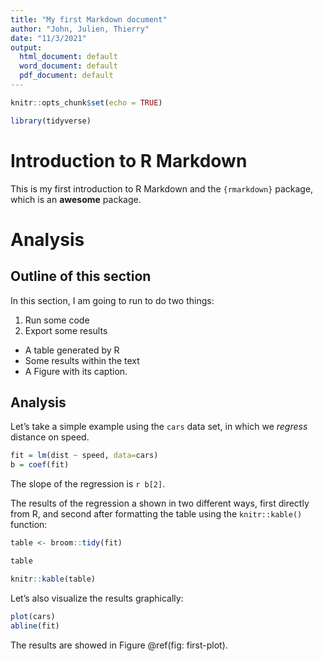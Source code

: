 ```yaml
---
title: "My first Markdown document"
author: "John, Julien, Thierry"
date: "11/3/2021"
output:
  html_document: default
  word_document: default
  pdf_document: default
---
```


```r
knitr::opts_chunk$set(echo = TRUE)

library(tidyverse)

```

# Introduction to R Markdown

This is my first introduction to R Markdown and the `{rmarkdown}` package, which is an **awesome** package.

# Analysis 

## Outline of this section

In this section, I am going to run to do two things:

1. Run some code
2. Export some results
  - A table generated by R
  - Some results within the text
  - A Figure with its caption. 
  
## Analysis

Let's take a simple example using the `cars` data set, in which we *regress* distance on speed. 

```r

fit = lm(dist ~ speed, data=cars)
b = coef(fit)

```

The slope of the regression is `r b[2]`.

The results of the regression a shown in two different ways, first directly from R, and second after formatting the table using the `knitr::kable()` function:

```r

table <- broom::tidy(fit)

table

knitr::kable(table)

```

Let's also visualize the results graphically:

```r
plot(cars)
abline(fit)
```

The results are showed in Figure \@ref(fig: first-plot).